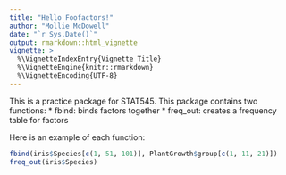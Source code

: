 ```yaml
---
title: "Hello Foofactors!"
author: "Mollie McDowell"
date: "`r Sys.Date()`"
output: rmarkdown::html_vignette
vignette: >
  %\VignetteIndexEntry{Vignette Title}
  %\VignetteEngine{knitr::rmarkdown}
  %\VignetteEncoding{UTF-8}
---
```


This is a practice package for STAT545. This package contains two functions: 
* fbind: binds factors together
* freq_out: creates a frequency table for factors

Here is an example of each function:

```r
fbind(iris$Species[c(1, 51, 101)], PlantGrowth$group[c(1, 11, 21)])
freq_out(iris$Species)
```

